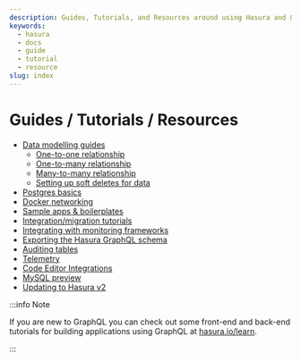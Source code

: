 ```yaml
---
description: Guides, Tutorials, and Resources around using Hasura and GraphQL
keywords:
  - hasura
  - docs
  - guide
  - tutorial
  - resource
slug: index
---
```


# Guides / Tutorials / Resources

- [Data modelling guides](/guides/data-modelling/index.mdx)
  - [One-to-one relationship](/guides/data-modelling/one-to-one.mdx)
  - [One-to-many relationship](/guides/data-modelling/one-to-many.mdx)
  - [Many-to-many relationship](/guides/data-modelling/many-to-many.mdx)
  - [Setting up soft deletes for data](/guides/data-modelling/soft-deletes.mdx)
- [Postgres basics](/guides/postgres/index.mdx)
- [Docker networking](/guides/docker-networking.mdx)
- [Sample apps & boilerplates](/guides/sample-apps.mdx)
- [Integration/migration tutorials](/guides/integrations/index.mdx)
- [Integrating with monitoring frameworks](/guides/monitoring.mdx)
- [Exporting the Hasura GraphQL schema](/guides/export-graphql-schema.mdx)
- [Auditing tables](/guides/auditing-tables.mdx)
- [Telemetry](/guides/telemetry.mdx)
- [Code Editor Integrations](/guides/code-editor-integrations/index.mdx)
- [MySQL preview](/guides/mysql-preview.mdx)
- [Updating to Hasura v2](/guides/upgrade-hasura-v2.mdx)

:::info Note

If you are new to GraphQL you can check out some front-end and back-end
tutorials for building applications using GraphQL at
[hasura.io/learn](https://hasura.io/learn/).

:::